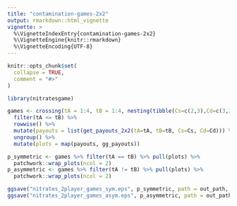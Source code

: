 ```yaml
---
title: "contamination-games-2x2"
output: rmarkdown::html_vignette
vignette: >
  %\VignetteIndexEntry{contamination-games-2x2}
  %\VignetteEngine{knitr::rmarkdown}
  %\VignetteEncoding{UTF-8}
---
```


```r
knitr::opts_chunk$set(
  collapse = TRUE,
  comment = "#>"
)
```

```r
library(nitratesgame)
```

```r
games <- crossing(tA = 1:4, tB = 1:4, nesting(tibble(Cs=c(2,3),Cd=c(3,2)))) %>%
  filter(tA <= tB) %>%
  rowwise() %>%
  mutate(payouts = list(get_payouts_2x2(tA=tA, tB=tB, Cs=Cs, Cd=Cd))) %>%
  ungroup() %>%
  mutate(plots = map(payouts, gg_payouts))

p_symmetric <- games %>% filter(tA == tB) %>% pull(plots) %>%
  patchwork::wrap_plots(ncol = 2)
p_asymmetric <- games %>% filter(tA != tB) %>% pull(plots) %>%
  patchwork::wrap_plots(ncol = 2)

ggsave("nitrates_2player_games_sym.eps", p_symmetric, path = out_path, width = 6, height = 6)
ggsave("nitrates_2player_games_asym.eps", p_asymmetric, path = out_path, width = 6, height = 9)

```

